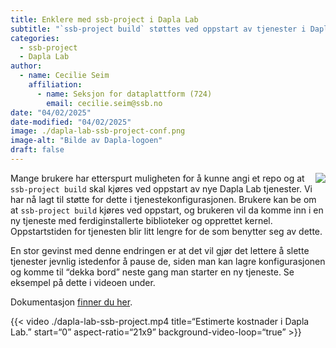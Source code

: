 ```yaml
---
title: Enklere med ssb-project i Dapla Lab 
subtitle: "`ssb-project build` støttes ved oppstart av tjenester i Dapla Lab" 
categories:
  - ssb-project
  - Dapla Lab
author:
  - name: Cecilie Seim
    affiliation: 
      - name: Seksjon for dataplattform (724)
        email: cecilie.seim@ssb.no
date: "04/02/2025"
date-modified: "04/02/2025"
image: ./dapla-lab-ssb-project-conf.png
image-alt: "Bilde av Dapla-logoen"
draft: false
---
```


![](./dapla-lab-ssb-project-conf.png){style="max-width: 40%; float: right;" fig-alt="Dapla logo"}
Mange brukere har etterspurt muligheten for å kunne angi et repo og at `ssb-project build` skal kjøres ved oppstart av nye Dapla Lab tjenester. Vi har nå lagt til støtte for dette i tjenestekonfigurasjonen. Brukere kan be om at `ssb-project build` kjøres ved oppstart, og brukeren vil da komme inn i en ny tjeneste med ferdiginstallerte biblioteker og opprettet kernel. Oppstartstiden for tjenesten blir litt lengre for de som benytter seg av dette.

En stor gevinst med denne endringen er at det vil gjør det lettere å slette tjenester jevnlig istedenfor å pause de, siden man kan lagre konfigurasjonen og komme til "dekka bord" neste gang man starter en ny tjeneste. Se eksempel på dette i videoen under. 

Dokumentasjon [finner du her](../../../statistikkere/jupyter.qmd#gitgithub). 

{{< video ./dapla-lab-ssb-project.mp4
    title="Estimerte kostnader i Dapla Lab."
    start="0"
    aspect-ratio="21x9" 
    background-video-loop="true"
>}}

